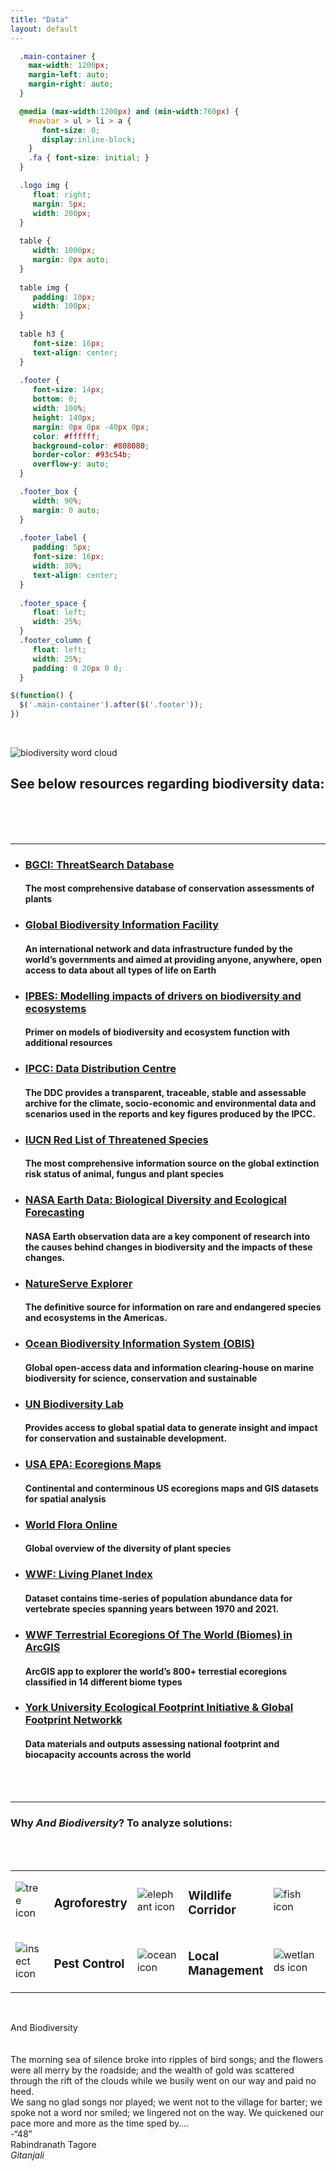 ```yaml
---
title: "Data"
layout: default
---
```


```css
  .main-container {
    max-width: 1200px;
    margin-left: auto;
    margin-right: auto;
  }

  @media (max-width:1200px) and (min-width:760px) {
    #navbar > ul > li > a {
       font-size: 0;
       display:inline-block;
    }
    .fa { font-size: initial; }
  }

  .logo img {
     float: right;
     margin: 5px;
     width: 200px;
  }
  
  table {
     width: 1000px;
     margin: 0px auto;
  }
  
  table img {
     padding: 10px;
     width: 100px;
  }
  
  table h3 {
     font-size: 16px;
     text-align: center;
  }
  
  .footer {
     font-size: 14px;
     bottom: 0;
     width: 100%;
     height: 140px;
     margin: 0px 0px -40px 0px;
     color: #ffffff;
     background-color: #808080;
     border-color: #93c54b;
     overflow-y: auto;
  }

  .footer_box {
     width: 90%;
     margin: 0 auto;
  }
  
  .footer_label {
     padding: 5px;
     font-size: 16px;
     width: 30%;
     text-align: center;
  }
  
  .footer_space {
     float: left;
     width: 25%;
  }
  .footer_column {
     float: left;
     width: 25%;
     padding: 0 20px 0 0;
  }
```

```js
$(function() {
  $('.main-container').after($('.footer'));
})
```

<br/>

<div class="logo"><img src="images/biodiversity_word_cloud.jpg" alt="biodiversity word cloud"/></div>

## See below resources regarding biodiversity data:

<br/>
<br/>
<br/>

---

- ### [BGCI: ThreatSearch Database](https://tools.bgci.org/threat_search.php){target="_blank"}
  #### The most comprehensive database of conservation assessments of plants

- ### [Global Biodiversity Information Facility](https://www.gbif.org/){target="_blank"}
  #### An international network and data infrastructure funded by the world's governments and aimed at providing anyone, anywhere, open access to data about all types of life on Earth

- ### [IPBES: Modelling impacts of drivers on biodiversity and ecosystems](https://ipbes.net/modelling-impacts-drivers-biodiversity-ecosystems){target="_blank"}
  #### Primer on models of biodiversity and ecosystem function with additional resources

- ### [IPCC: Data Distribution Centre](https://www.ipcc-data.org/){target="_blank"}
  #### The DDC provides a transparent, traceable, stable and assessable archive for the climate, socio-economic and environmental data and scenarios used in the reports and key figures produced by the IPCC. 
  
- ### [IUCN Red List of Threatened Species](https://www.iucnredlist.org/resources/grid){target="_blank"}
  #### The most comprehensive information source on the global extinction risk status of animal, fungus and plant species

- ### [NASA Earth Data: Biological Diversity and Ecological Forecasting](https://www.earthdata.nasa.gov/learn/biodiversity-data-resources){target="_blank"}
  #### NASA Earth observation data are a key component of research into the causes behind changes in biodiversity and the impacts of these changes.

- ### [NatureServe Explorer](https://explorer.natureserve.org/){target="_blank"}
  #### The definitive source for information on rare and endangered species and ecosystems in the Americas.

- ### [Ocean Biodiversity Information System (OBIS)](https://obis.org/){target="_blank"}
  #### Global open-access data and information clearing-house on marine biodiversity for science, conservation and sustainable

- ### [UN Biodiversity Lab](https://unbiodiversitylab.org/){target="_blank"}
  #### Provides access to global spatial data to generate insight and impact for conservation and sustainable development.

- ### [USA EPA: Ecoregions Maps](https://www.epa.gov/eco-research/ecoregions){target="_blank"}
  #### Continental and conterminous US ecoregions maps and GIS datasets for spatial analysis
  
- ### [World Flora Online](http://www.worldfloraonline.org/){target="_blank"}
  #### Global overview of the diversity of plant species
  
- ### [WWF: Living Planet Index](https://livingplanetindex.org/data_portal) {target="_blank"}
  #### Dataset contains time-series of population abundance data for vertebrate species spanning years between 1970 and 2021.
  
- ### [WWF Terrestrial Ecoregions Of The World (Biomes) in ArcGIS](https://www.arcgis.com/apps/View/index.html?appid=d60ec415febb4874ac5e0960a6a2e448){target="_blank"}
  #### ArcGIS app to explorer the world's 800+ terrestial ecoregions classified in 14 different biome types

- ### [York University Ecological Footprint Initiative & Global Footprint Networkk](https://data.footprintnetwork.org){target="_blank"}
  #### Data materials and outputs assessing national footprint and biocapacity accounts across the world

<br/>
<br/>

---

### Why _And Biodiversity_? To analyze solutions:

<br/>
<br/>

<div class="table_container">
<table class="stick_image_left">
   <tr>
      <td><img src="images/stick_figure_tree_green.png" alt="tree icon" title="Measures such as the diversification of planted crop and forest species, agroforestry and agroecology enhance biodiversity and nature’s contributions to people in landscapes focused on the production of food, feed, fibre, or energy (IPBES-IPCC)"/></td>
      <td><h3>Agroforestry</h3></td>
      <td><img src="images/stick_figure_elephant_gray.png" alt="elephant icon" title="The 'scape approach integrates functionally intact biodiversity with provisioning of material, non-material and regulatory benefits, from local to larger scales, linking 'sharing' and 'sparing' concepts. It includes networks of protected areas and corridors, 'working' or 'managed' 'scapes modified for human use, and profoundly transformed ecosystems, such as urban and intensively farmed areas (IPBES-IPCC)"/></td>
      <td><h3>Wildlife<br/>Corridor</h3></td>
      <td><img src="images/stick_figure_fish_blue.png" alt="fish icon" title="Reducing overfishing and bycatch, as well as focusing new aquaculture activities on low trophic level species (e.g., plankton feeders such as bivalve molluscs) and broadening the range of species cultivated could both increase global seafood production and reduce impact to the environment and biodiversity (IPBES-IPCC)"/></td>
      <td><h3>Aquaculture</h3></td>
      <td><img src="images/stick_figure_kelp_green.png" alt="kelp icon" title="Nature-based solutions for coastal flood protection, such as using natural coastal habitats (vegetation or coral reefs) to provide protection from flooding during storm events, increasingly likely due to sea-level rise, is frequently preferred to engineered defences (IPBES-IPCC)"/></td>
      <td><h3>Coastal Restoration</h3></td>
      <td><img src="images/stick_figure_atmosphere.png" alt="atmosphere icon" title="Reducing greenhouse gas (GHGs) emissions through the development of renewable energies in the transport and energy sector are important options for mitigating climate change with the co-benefit of reducing pollutants that have deleterious effects on human health and the environment (IPBES-IPCC)."/></td>
      <td><h3>Decarbonization</h3></td>
   </tr>
   <tr>
      <td><img src="images/stick_figure_insect.png" alt="insect icon" title="Irrigated rice agriculture has evolved over centuries and led to a well-balanced food web in paddies with an insect diversity even higher than in many (pristine) temperate forests. This diversity reduces the risk of pest outbreaks and stabilizes yield. Pesticides normally rather cause pest problems than solving them. (IPBES-IPCC)"/></td>
      <td><h3>Pest Control</h3></td>
      <td><img src="images/stick_figure_ocean_blue.png" alt="ocean icon" title="Local management (e.g., integrated coastal zone management and marine protected areas) can play an important role to improve ocean health. (IPBES-IPCC)"/></td>
      <td><h3>Local<br/>Management</h3></td>
      <td><img src="images/stick_figure_wetlands_green.png" alt="wetlands icon" title="Protection and restoration of wetlands, peatlands and coastal habitats reduces net carbon loss to the atmosphere (primarily from the oxidation of sediments and soil carbon) and provides continued or restored natural CO2 removal (IPBES-IPCC)"/></td> 
      <td><h3>Wetland Restoration</h3></td>
      <td><img src="images/stick_figure_monkey_brown.png" alt="monkey icon" title="Trophic rewilding, the reintroduction of herbivores and carnivores to systems where they have been lost, is foremost discussed as a measure to enhance biodiversity and can also contribute to ecosystem restoration (IPBES-IPCC)."/></td>
      <td><h3>Trophic<br/>Rewilding</h3></td>
      <td><img src="images/stick_figure_soil_green.png" alt="soil icon" title="Reducing tillage, using less pesticides and increasing organic material input enhances the abundance and diversity of soil organisms, and participates in making soils more resistant and resilient in the face of climate change. (IPBES-IPCC)"/></td>
      <td><h3>Agroecology</h3></td>
   </tr>
</table>
</div>


<br/>

::: {.footer}
<div class="footer_box">
  <div class="footer_label">And Biodiversity</div>
  <div class="footer_space"><br/><br/></div>
  <div class="footer_column">
The morning sea of silence broke into ripples of bird songs; and the flowers were all merry by the roadside; and the wealth of gold was scattered through the rift of the clouds while we busily went on our way and paid no heed.
  </div>
  <div class="footer_column">
We sang no glad songs nor played; we went not to the village for barter; we spoke not a word nor smiled; we lingered not on the way. We quickened our pace more and more as the time sped by....
  </div>
  <div class="footer_column">
-"48"<br/>
Rabindranath Tagore<br/>
<i>Gitanjali</i><br/>
  </div>
</div>
:::
